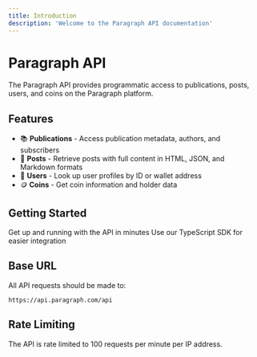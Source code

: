 ```yaml
---
title: Introduction
description: 'Welcome to the Paragraph API documentation'
---
```


# Paragraph API

The Paragraph API provides programmatic access to publications, posts, users, and coins on the Paragraph platform.

## Features

- 📚 **Publications** - Access publication metadata, authors, and subscribers
- 📝 **Posts** - Retrieve posts with full content in HTML, JSON, and Markdown formats
- 👤 **Users** - Look up user profiles by ID or wallet address
- 🪙 **Coins** - Get coin information and holder data

## Getting Started

<CardGroup cols={2}>
  <Card
    title="Quickstart"
    icon="rocket"
    href="/quickstart"
  >
    Get up and running with the API in minutes
  </Card>
  <Card
    title="SDK Reference"
    icon="code"
    href="/sdk"
  >
    Use our TypeScript SDK for easier integration
  </Card>
</CardGroup>

## Base URL

All API requests should be made to:

```
https://api.paragraph.com/api
```

## Rate Limiting

The API is rate limited to 100 requests per minute per IP address.